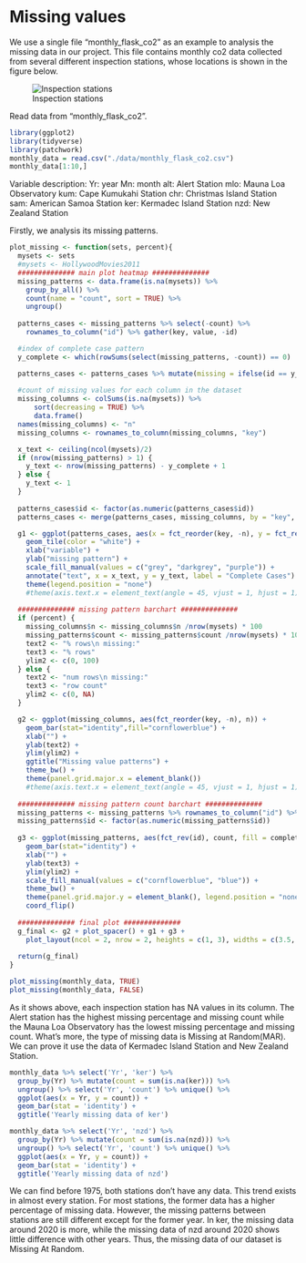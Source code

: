 # Missing values

We use a single file "monthly_flask_co2" as an example to analysis the missing data in our project.
This file contains monthly co2 data collected from several different inspection stations, whose locations is shown
in the figure below.

![Inspection stations](./data/mlo_station_map.png)

Read data from "monthly_flask_co2".
```r
library(ggplot2)
library(tidyverse)
library(patchwork)
monthly_data = read.csv("./data/monthly_flask_co2.csv")
monthly_data[1:10,]
```
Variable description:
Yr: year
Mn: month
alt: Alert Station
mlo: Mauna Loa Observatory
kum: Cape Kumukahi Station
chr: Christmas Island Station
sam: American Samoa Station
ker: Kermadec Island Station
nzd: New Zealand Station

Firstly, we analysis its missing patterns.
```r
plot_missing <- function(sets, percent){
  mysets <- sets
  #mysets <- HollywoodMovies2011
  ############## main plot heatmap ############## 
  missing_patterns <- data.frame(is.na(mysets)) %>%
    group_by_all() %>%
    count(name = "count", sort = TRUE) %>%
    ungroup()
  
  patterns_cases <- missing_patterns %>% select(-count) %>% 
    rownames_to_column("id") %>% gather(key, value, -id)

  #index of complete case pattern
  y_complete <- which(rowSums(select(missing_patterns, -count)) == 0)

  patterns_cases <- patterns_cases %>% mutate(missing = ifelse(id == y_complete, "none", ifelse(value == 1, "yes", "no")))
  
  #count of missing values for each column in the dataset
  missing_columns <- colSums(is.na(mysets)) %>%
      sort(decreasing = TRUE) %>% 
      data.frame()
  names(missing_columns) <- "n"
  missing_columns <- rownames_to_column(missing_columns, "key")

  x_text <- ceiling(ncol(mysets)/2)
  if (nrow(missing_patterns) > 1) {
    y_text <- nrow(missing_patterns) - y_complete + 1
  } else {
    y_text <- 1
  }
  
  patterns_cases$id <- factor(as.numeric(patterns_cases$id))
  patterns_cases <- merge(patterns_cases, missing_columns, by = "key", all = TRUE)

  g1 <- ggplot(patterns_cases, aes(x = fct_reorder(key, -n), y = fct_rev(id), fill = missing)) +
    geom_tile(color = "white") + 
    xlab("variable") +
    ylab("missing pattern") +
    scale_fill_manual(values = c("grey", "darkgrey", "purple")) +
    annotate("text", x = x_text, y = y_text, label = "Complete Cases") +
    theme(legend.position = "none")
    #theme(axis.text.x = element_text(angle = 45, vjust = 1, hjust = 1))
  
  ############## missing pattern barchart ############## 
  if (percent) {
    missing_columns$n <- missing_columns$n /nrow(mysets) * 100
    missing_patterns$count <- missing_patterns$count /nrow(mysets) * 100
    text2 <- "% rows\n missing:"
    text3 <- "% rows"
    ylim2 <- c(0, 100)
  } else {
    text2 <- "num rows\n missing:"
    text3 <- "row count"
    ylim2 <- c(0, NA)
  }

  g2 <- ggplot(missing_columns, aes(fct_reorder(key, -n), n)) +
    geom_bar(stat="identity",fill="cornflowerblue") +
    xlab("") +
    ylab(text2) +
    ylim(ylim2) +
    ggtitle("Missing value patterns") +
    theme_bw() +
    theme(panel.grid.major.x = element_blank())
    #theme(axis.text.x = element_text(angle = 45, vjust = 1, hjust = 1))
  
  ############## missing pattern count barchart ############## 
  missing_patterns <- missing_patterns %>% rownames_to_column("id") %>% mutate(complete = ifelse(id == y_complete, "yes", "no"))
  missing_patterns$id <- factor(as.numeric(missing_patterns$id))
  
  g3 <- ggplot(missing_patterns, aes(fct_rev(id), count, fill = complete)) +
    geom_bar(stat="identity") +
    xlab("") +
    ylab(text3) +
    ylim(ylim2) +
    scale_fill_manual(values = c("cornflowerblue", "blue")) +
    theme_bw() +
    theme(panel.grid.major.y = element_blank(), legend.position = "none") +
    coord_flip() 
  
  ############## final plot ############## 
  g_final <- g2 + plot_spacer() + g1 + g3 +
    plot_layout(ncol = 2, nrow = 2, heights = c(1, 3), widths = c(3.5, 1))
  
  return(g_final)
}
```

```r
plot_missing(monthly_data, TRUE)
plot_missing(monthly_data, FALSE)
```

As it shows above, each inspection station has NA values in its column. The Alert station has the highest missing percentage and missing count while the Mauna Loa Observatory has the lowest missing percentage and missing count. What's more, the type of missing data is Missing at Random(MAR). We can prove it use the data of Kermadec Island Station and New Zealand Station.

```r
monthly_data %>% select('Yr', 'ker') %>% 
  group_by(Yr) %>% mutate(count = sum(is.na(ker))) %>% 
  ungroup() %>% select('Yr', 'count') %>% unique() %>% 
  ggplot(aes(x = Yr, y = count)) +
  geom_bar(stat = 'identity') +
  ggtitle('Yearly missing data of ker')

monthly_data %>% select('Yr', 'nzd') %>% 
  group_by(Yr) %>% mutate(count = sum(is.na(nzd))) %>% 
  ungroup() %>% select('Yr', 'count') %>% unique() %>% 
  ggplot(aes(x = Yr, y = count)) +
  geom_bar(stat = 'identity') +
  ggtitle('Yearly missing data of nzd')

```

We can find before 1975, both stations don't have any data. This trend exists in almost every station. For most stations, the former data has a higher percentage of missing data. However, the missing patterns between stations are still different except for the former year. In ker, the missing data around 2020 is more, while the missing data of nzd around 2020 shows little difference with other years. Thus, the missing data of our dataset is Missing At Random.

